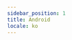 ```yaml
---
sidebar_position: 1
title: Android
locale: ko
---
```



<DevicePrerequisites />

<CloneExampleAndVenv
  title="Example 레포 클론 및 가상 환경 생성"
  repo_name="dogu-examples"
  path="appium/python/android/pytest"
/>

<ActivateVirtualEnv title="가상 환경 활성화" />

<InstallDependencies title="의존성 설치" />

<Tabs groupId="target" defaultValue="app" queryString>
<TabItem value="app" label="App">

<AppUpload
  app_name="Wikipedia-android.apk"
  app_url="https://github.com/dogu-team/third-party-binaries/releases/download/wikipedia-apps/wikipedia-android.apk"
/>
<AppConfigTabItem runs_on="android" app_version="2.5.194-alpha-2017-05-30" />
<RunCommand run_script="pytest android/test_app.py" />

</TabItem>
<TabItem value="chrome" label="Chrome">

<UploadAndConfigChromeTabItem platform="android" browser_name="chrome" />
<RunCommand run_script="pytest android/test_web.py" />

</TabItem>
</Tabs>

<VenvImportError />
